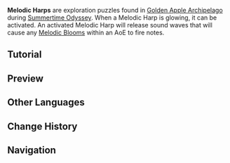 {{Terminology Infobox
|image        = Melodic Harp.png
|type         = Exploration
|area         = Golden Apple Archipelago
|event        = Summertime Odyssey
}}
'''Melodic Harps''' are exploration puzzles found in [[Golden Apple Archipelago/2.8|Golden Apple Archipelago]] during [[Summertime Odyssey]]. When a Melodic Harp is glowing, it can be activated. An activated Melodic Harp will release sound waves that will cause any [[Melodic Bloom]]s within an AoE to fire notes.

==Tutorial==
{{Tutorial
|image1 = Tutorial Melodic Harps and Melodic Blooms 1.png
|text1 = When the Melodic Harp is {{Color|help|glowing}}, it can be activated.<br>An activated Melodic Harp will release sound waves that will cause any Melodic Blooms within an AoE to {{Color|help|fire notes}}.

|image2 = Tutorial Melodic Harps and Melodic Blooms 2.png
|text2 = The notes fired off by a Melodic Bloom can be transferred to the next Melodic Bloom, which can {{Color|help|change the flight direction of the notes}}. Get close to a Melodic Bloom to change the direction it is facing.<br>Use the transfer of notes in this way to solve certain puzzles.
}}

==Preview==
{{Preview
|f1 = Melodic Harp Bloom Preview
}}

==Other Languages==
{{Other Languages
|en      = Melodic Harp
|zhs     = 音奏树琴
|zhs_rm  = Yīnzòu Shù Qín
|zht     = 音奏樹琴
|zht_rm  = Yīnzòu Shù Qín
|zh_tl   = Melodic Tree Harp
|ja      = 奏音の琴
|ja_rm   = Souon no Koto{{Assumed}}
|ja_tl   = Musical {{w|Koto}}
|ko      = 음률 하프
|ko_rm   = Eumryul Hapeu
|ko_tl   = Melodic Harp
|es      = Arpa melodiosa
|es_tl   = Melodic Harp
|fr      = Harpe mélodique
|fr_tl   = Melodic Harp
|ru      = Мелодичная арфа
|ru_tl   = Melodic Harp
|th      = Melodic Harp
|vi      = Đàn Giai Điệu
|vi_tl   = 
|de      = Musizierendes Baumcello
|de_tl   = Music Making Tree Cello
|id      = Melodic Harp
|pt      = Harpa Melódica
|pt_tl   = Melodic Harp
|tr      = Melodik Arp
|tr_tl   = 
|it      = Arpa Melodica
|it_tl   = 
}}

==Change History==
{{Change History|2.8}}

==Navigation==
{{Exploration Navbox}}